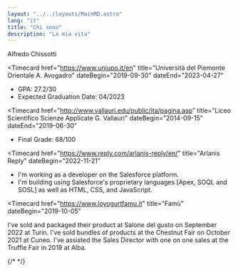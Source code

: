 ```yaml
---
layout: "../../layouts/MainMD.astro"
lang: "it"
title: "Chi sono"
description: "La mia vita"
---
```



<HackerText>Alfredo Chissotti</HackerText>
<Timeline>

<Timecard
  href="https://www.uniupo.it/en"
  title="Università del Piemonte Orientale A. Avogadro"
  dateBegin="2019-09-30"
  dateEnd="2023-04-27"
  >
- GPA: 27.2/30
- Expected Graduation Date: 04/2023
</Timecard>

<Timecard
  href="http://www.vallauri.edu/public/ita/pagina.asp"
  title="Liceo Scientifico Scienze Applicate G. Vallauri"
  dateBegin="2014-09-15"
  dateEnd="2019-06-30"
  >
- Final Grade: 68/100
</Timecard>

<Timecard
  href="https://www.reply.com/arlanis-reply/en/"
  title="Arlanis Reply"
  dateBegin="2022-11-21"
  >
- I'm working as a developer on the <Href href="https://www.salesforce.com/?ir=1">Salesforce</Href> platform.
- I'm building using <Href href="https://trailhead.salesforce.com/content/learn/modules/apex_database">Salesforce's proprietary languages</Href> [Apex, SOQL and SOSL] as well as HTML, CSS, and JavaScript.
</Timecard>

<Timecard
  href="https://www.loyogurtfamu.it"
  title="Fam&ugrave;"
  dateBegin="2019-10-05"
  >
  <Timecard
    href="https://www.loyogurtfamu.it"
    title="Loy Yogurt"
    dateBegin="2022-09-05"
    >
I've sold and packaged their product at <Href href="https://2022.terramadresalonedelgusto.com/en/">Salone del gusto</Href> on September 2022 at Turin.
  </Timecard>
  <Timecard
    href="https://www.loyogurtfamu.it"
    title="Loy Yogurt"
    dateBegin="2021-10-05"
    >
I've sold bundles of products at the <Href href="http://marrone.net/">Chestnut Fair</Href> on October 2021 at Cuneo.
  </Timecard>
  <Timecard
    href="https://www.loyogurtfamu.it"
    title="Loy Yogurt"
    dateBegin="2019-09-05"
    >
I've assisted the Sales Director with one on one sales at the <Href href="https://www.fieradeltartufo.org/">Truffle Fair</Href> in 2019 at Alba.
  </Timecard>
</Timecard>


{/*
*/}

</Timeline>

